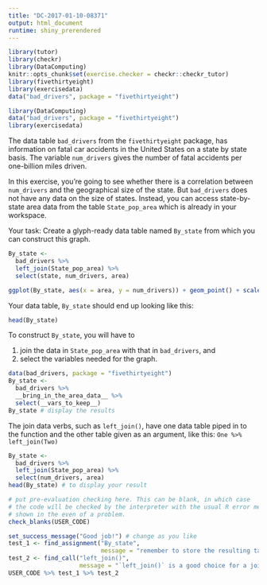 ```yaml
---
title: "DC-2017-01-10-08371"
output: html_document
runtime: shiny_prerendered
---
```


```r
library(tutor)
library(checkr)
library(DataComputing)
knitr::opts_chunk$set(exercise.checker = checkr::checkr_tutor)
library(fivethirtyeight)
library(exercisedata)
data("bad_drivers", package = "fivethirtyeight")
```

```r
library(DataComputing)
data("bad_drivers", package = "fivethirtyeight")
library(exercisedata)
```

The data table `bad_drivers` from the `fivethirtyeight` package, has information on fatal car accidents in the United States on a state by state basis. The variable `num_drivers` gives the number of fatal accidents per one-billion miles driven.

In this exercise, you're going to see whether there is a correlation between `num_drivers` and the geographical size of the state. But `bad_drivers` does not have any data on the size of states. Instead, you can access state-by-state area data from the table `State_pop_area` which is already in your workspace.

Your task: Create a glyph-ready data table named `By_state` from which you can construct this graph.
```r
By_state <-
  bad_drivers %>%
  left_join(State_pop_area) %>%
  select(state, num_drivers, area)
```

```r
ggplot(By_state, aes(x = area, y = num_drivers)) + geom_point() + scale_x_log10()
```

Your data table, `By_state` should end up looking like this:

```r
head(By_state)
```

To construct `By_state`, you will have to 

1. join the data in `State_pop_area` with that in `bad_drivers`, and
2. select the variables needed for the graph.


```r
data(bad_drivers, package = "fivethirtyeight")
By_state <-
  bad_drivers %>%
  __bring_in_the_area_data__ %>%
  select(__vars_to_keep__)
By_state # display the results
```

<!-- narrative to wrap up (if any) goes here -->

<div id="DC-2017-01-10-08371-hint">
The join data verbs, such as `left_join()`, have one data table piped in to the function and the other table given as an argument, like this:
    `One %>% left_join(Two)`
</div>

```r
By_state <-
  bad_drivers %>% 
  left_join(State_pop_area) %>%
  select(num_drivers, area)
head(By_state) # to display your result
```

```r
# put pre-evaluation checking here. This can be blank, in which case
# the code will be checked by the interpreter with the usual R error messages
# shown in the even of a problem.
check_blanks(USER_CODE)
```

```r
set_success_message("Good job!") # change as you like
test_1 <- find_assignment("By_state",
                          message = "remember to store the resulting table under the name `By_state`.")
test_2 <- find_call("left_join()",
                    message = "`left_join()` is a good choice for a join verb here.")
USER_CODE %>% test_1 %>% test_2
```



